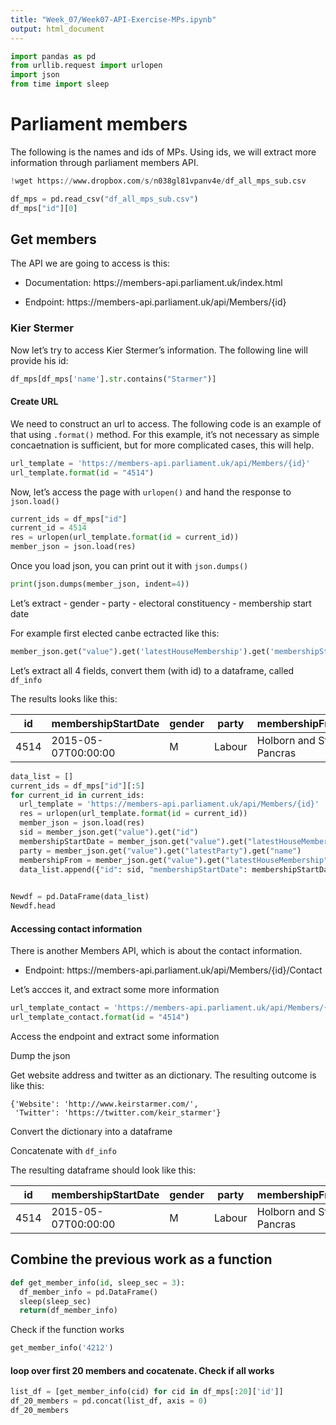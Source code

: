 ```yaml
---
title: "Week_07/Week07-API-Exercise-MPs.ipynb"
output: html_document
---
```


```python
import pandas as pd
from urllib.request import urlopen
import json
from time import sleep
```

# Parliament members

The following is the names and ids of MPs. Using ids, we will extract more information through parliament members API.

```python
!wget https://www.dropbox.com/s/n038gl81vpanv4e/df_all_mps_sub.csv
```

```python
df_mps = pd.read_csv("df_all_mps_sub.csv")
df_mps["id"][0]

```

## Get members

The API we are going to access is this:

* Documentation: https://members-api.parliament.uk/index.html

* Endpoint: https://members-api.parliament.uk/api/Members/{id}

### Kier Stermer

Now let's try to access Kier Stermer's information. The following line will provide his id:

```python
df_mps[df_mps['name'].str.contains("Starmer")]
```

#### Create URL

We need to construct an url to access. The following code is an example of that using `.format()` method. For this example, it's not necessary as simple concaetnation is sufficient, but for more complicated cases, this will help.


```python

url_template = 'https://members-api.parliament.uk/api/Members/{id}'
url_template.format(id = "4514")
```

Now, let's access the page with `urlopen()` and hand the response to `json.load()`

```python
current_ids = df_mps["id"]
current_id = 4514
res = urlopen(url_template.format(id = current_id))
member_json = json.load(res)
```

Once you load json, you can print out it with `json.dumps()`

```python
print(json.dumps(member_json, indent=4))
```

Let's extract
- gender
- party
- electoral constituency
- membership start date

For example first elected canbe ectracted like this:

```python
member_json.get("value").get('latestHouseMembership').get('membershipStartDate')
```

Let's extract all 4 fields, convert them (with id) to a dataframe, called `df_info`

The results looks like this:

|id |membershipStartDate|gender             |party|membershipFrom|
|---|-------------------|-------------------|-----|--------------|
|4514|2015-05-07T00:00:00|M                  |Labour|Holborn and St Pancras|

```python
data_list = []
current_ids = df_mps["id"][:5]
for current_id in current_ids:
  url_template = 'https://members-api.parliament.uk/api/Members/{id}'
  res = urlopen(url_template.format(id = current_id))
  member_json = json.load(res)
  sid = member_json.get("value").get("id")
  membershipStartDate = member_json.get("value").get("latestHouseMembership").get("membershipStartDate")
  party = member_json.get("value").get("latestParty").get("name")
  membershipFrom = member_json.get("value").get("latestHouseMembership").get("membershipFrom")
  data_list.append({"id": sid, "membershipStartDate": membershipStartDate, "party": party, "membershipFrom": membershipFrom})
  

Newdf = pd.DataFrame(data_list)
Newdf.head
```


#### Accessing contact information

There is another Members API, which is about the contact information. 

* Endpoint: https://members-api.parliament.uk/api/Members/{id}/Contact

Let's accces it, and extract some more information


```python
url_template_contact = 'https://members-api.parliament.uk/api/Members/{id}/Contact'
url_template_contact.format(id = "4514")
```

Access the endpoint and extract some information

Dump the json 

Get website address and twitter as an dictionary. The resulting outcome is like this:

```
{'Website': 'http://www.keirstarmer.com/',
 'Twitter': 'https://twitter.com/keir_starmer'}
```

Convert the dictionary into a dataframe

Concatenate with `df_info`

The resulting dataframe should look like this:

|id  |membershipStartDate|gender|party |membershipFrom        |Website                    |Twitter                         |
|----|-------------------|------|------|----------------------|---------------------------|--------------------------------|
|4514|2015-05-07T00:00:00|M     |Labour|Holborn and St Pancras|http://www.keirstarmer.com/|https://twitter.com/keir_starmer|

## Combine the previous work as a function

```python
def get_member_info(id, sleep_sec = 3):
  df_member_info = pd.DataFrame()
  sleep(sleep_sec)
  return(df_member_info)
```

Check if the function works

```python
get_member_info('4212')
```

#### loop over first 20 members and cocatenate. Check if all works

```python
list_df = [get_member_info(cid) for cid in df_mps[:20]['id']]
df_20_members = pd.concat(list_df, axis = 0)
df_20_members
```

